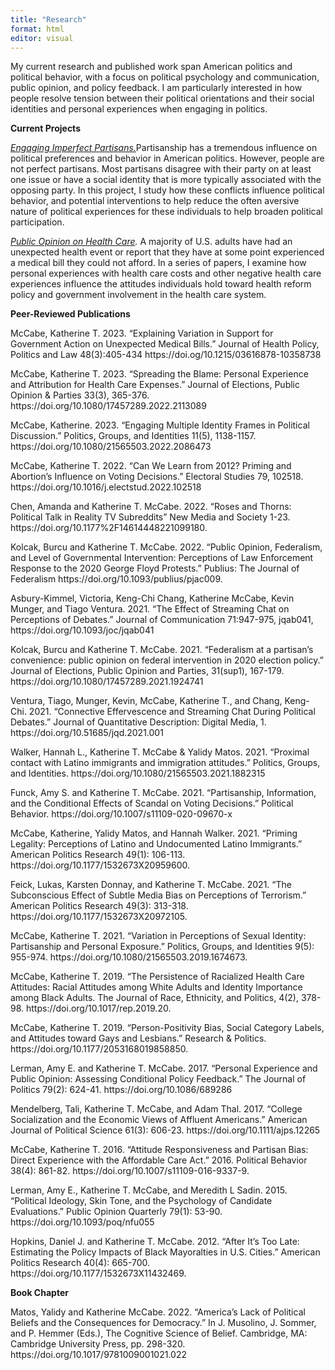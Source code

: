 ```yaml
---
title: "Research"
format: html
editor: visual
---
```


My current research and published work span American politics and political behavior, with a focus on political psychology and communication, public opinion, and policy feedback. I am particularly interested in how people resolve tension between their political orientations and their social identities and personal experiences when engaging in politics. 

**Current Projects**

[*Engaging Imperfect Partisans.*]{.underline}Partisanship has a tremendous influence on political preferences and behavior in American politics. However, people are not perfect partisans. Most partisans disagree with their party on at least one issue or have a social identity that is more typically associated with the opposing party. In this project, I study how these conflicts influence political behavior, and potential interventions to help reduce the often aversive nature of political experiences for these individuals to help broaden political participation.

[*Public Opinion on Health Care*]{.underline}*.* A majority of U.S. adults have had an unexpected health event or report that they have at some point experienced a medical bill they could not afford. In a series of papers, I examine how personal experiences with health care costs and other negative health care experiences influence the attitudes individuals hold toward health reform policy and government involvement in the health care system.

**Peer-Reviewed Publications**

McCabe, Katherine T. 2023. "Explaining Variation in Support for Government Action on Unexpected 
Medical Bills." Journal of Health Policy, Politics and Law 48(3):405-434 https://doi.og/10.1215/03616878-10358738 

McCabe, Katherine T. 2023. "Spreading the Blame: Personal Experience and Attribution for Health 
Care Expenses." Journal of Elections, Public Opinion & Parties 33(3), 365-376. https://doi.org/10.1080/17457289.2022.2113089

McCabe, Katherine. 2023. "Engaging Multiple Identity Frames in Political Discussion." Politics, Groups, 
and Identities 11(5), 1138-1157. https://doi.org/10.1080/21565503.2022.2086473

McCabe, Katherine T. 2022. "Can We Learn from 2012? Priming and Abortion's Influence on Voting 
Decisions." Electoral Studies 79, 102518. https://doi.org/10.1016/j.electstud.2022.102518

Chen, Amanda and Katherine T. McCabe. 2022. "Roses and Thorns: Political Talk in Reality TV 
Subreddits" New Media and Society 1-23. https://doi.org/10.1177%2F14614448221099180.

Kolcak, Burcu and Katherine T. McCabe. 2022. "Public Opinion, Federalism, and Level of 
Governmental Intervention: Perceptions of Law Enforcement Response to the 2020 George 
Floyd Protests." Publius: The Journal of Federalism https://doi.org/10.1093/publius/pjac009.

Asbury-Kimmel, Victoria, Keng-Chi Chang, Katherine McCabe, Kevin Munger, and Tiago Ventura. 
2021. "The Effect of Streaming Chat on Perceptions of Debates." Journal of Communication 
71:947-975, jqab041, https://doi.org/10.1093/joc/jqab041

Kolcak, Burcu and Katherine T. McCabe. 2021. "Federalism at a partisan's convenience: public opinion 
on federal intervention in 2020 election policy." Journal of Elections, Public Opinion and Parties, 
31(sup1), 167-179. https://doi.org/10.1080/17457289.2021.1924741 

Ventura, Tiago, Munger, Kevin, McCabe, Katherine T., and Chang, Keng-Chi. 2021. "Connective 
Effervescence and Streaming Chat During Political Debates." Journal of Quantitative Description: 
Digital Media, 1. https://doi.org/10.51685/jqd.2021.001 

Walker, Hannah L., Katherine T. McCabe & Yalidy Matos. 2021. "Proximal contact with Latino 
immigrants and immigration attitudes." Politics, Groups, and Identities.  https://doi.org/10.1080/21565503.2021.1882315 

Funck, Amy S. and Katherine T. McCabe. 2021. "Partisanship, Information, and the Conditional Effects 
of Scandal on Voting Decisions." Political Behavior. 
https://doi.org/10.1007/s11109-020-09670-x 

McCabe, Katherine, Yalidy Matos, and Hannah Walker. 2021. "Priming Legality: Perceptions of Latino 
and Undocumented Latino Immigrants." American Politics Research 49(1): 106-113. https://doi.org/10.1177/1532673X20959600. 

Feick, Lukas, Karsten Donnay, and Katherine T. McCabe. 2021. "The Subconscious Effect of Subtle 
Media Bias on Perceptions of Terrorism." American Politics Research 49(3): 313-318. 
https://doi.org/10.1177/1532673X20972105. 

McCabe, Katherine T. 2021. "Variation in Perceptions of Sexual Identity: Partisanship and Personal 
Exposure." Politics, Groups, and Identities 9(5): 955-974.  https://doi.org/10.1080/21565503.2019.1674673.  

McCabe, Katherine T. 2019. "The Persistence of Racialized Health Care Attitudes: Racial Attitudes 
among White Adults and Identity Importance among Black Adults. The Journal of Race, 
Ethnicity, and Politics, 4(2), 378-98. https://doi.org/10.1017/rep.2019.20. 

McCabe, Katherine T. 2019. "Person-Positivity Bias, Social Category Labels, and Attitudes toward 
Gays and Lesbians." Research & Politics. https://doi.org/10.1177/2053168019858850. 

Lerman, Amy E. and Katherine T. McCabe. 2017. "Personal Experience and Public Opinion: Assessing 
Conditional Policy Feedback." The Journal of Politics 79(2): 624-41. https://doi.org/10.1086/689286

Mendelberg, Tali, Katherine T. McCabe, and Adam Thal. 2017. "College Socialization and the 
Economic Views of Affluent Americans." American Journal of Political Science 61(3): 606-23. 
https://doi.org/10.1111/ajps.12265   

McCabe, Katherine T. 2016. "Attitude Responsiveness and Partisan Bias: Direct Experience with the 
Affordable Care Act." 2016. Political Behavior 38(4): 861-82.
 https://doi.org/10.1007/s11109-016-9337-9. 

Lerman, Amy E., Katherine T. McCabe, and Meredith L  Sadin. 2015. "Political Ideology, Skin Tone, 
and the Psychology of Candidate Evaluations." Public Opinion Quarterly 79(1): 53-90. 
https://doi.org/10.1093/poq/nfu055 

Hopkins, Daniel J. and Katherine T. McCabe. 2012. "After It's Too Late: Estimating the Policy Impacts 
of Black Mayoralties in U.S. Cities." American Politics Research 40(4): 665-700. 
https://doi.org/10.1177/1532673X11432469. 

**Book Chapter**

Matos, Yalidy and Katherine McCabe. 2022. "America's Lack of Political Beliefs and the Consequences for Democracy." In J. Musolino, J. Sommer, and P. Hemmer (Eds.), The Cognitive Science of Belief. Cambridge, MA: Cambridge University Press, pp. 298-320. https://doi.org/10.1017/9781009001021.022 

